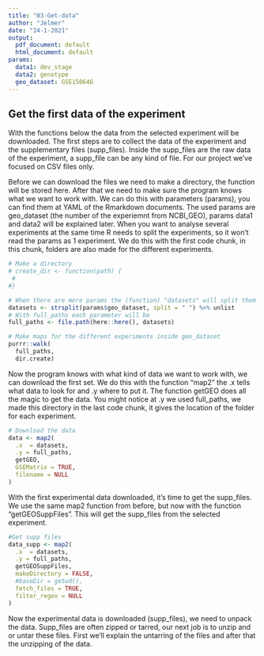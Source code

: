 ```yaml
---
title: "03-Get-data"
author: "Jelmer"
date: "24-1-2021"
output:
  pdf_document: default
  html_document: default
params:
  data1: dev_stage
  data2: genotype
  geo_dataset: GSE150646
---
```


## Get the first data of the experiment

With the functions below the data from the selected experiment will be downloaded. The first steps are to collect the data of the experiment and the supplementary files (supp_files). Inside the supp_files are the raw data of the experiment, a supp_file can be any kind of file. For our project we've focused on CSV files only.

Before we can download the files we need to make a directory, the function will be stored here. After that we need to make sure the program knows what we want to work with.
We can do this with parameters (params), you can find them at YAML of the Rmarkdown documents. The used params are geo_dataset (the number of the experiemnt from NCBI_GEO), params data1 and data2 will be explained later.
When you want to analyse several experiments at the same time R needs to split the experiments, so it won't read the params as 1 experiment. We do this with the first code chunk, in this chunk, folders are also made for the different experiments.

```r
# Make a directory
# create_dir <- function(path) {
 # 
#}

# When there are more params the (function) "datasets" will split them
datasets <- strsplit(params$geo_dataset, split = " ") %>% unlist
# With full_paths each parameter will be 
full_paths <- file.path(here::here(), datasets)

# Make maps for the different experiments inside geo_dataset
purrr::walk(
  full_paths,
  dir.create)
```

Now the program knows with what kind of data we want to work with, we can download the first set.
We do this with the function “map2” the .x tells what data to look for and .y where to put it. The function getGEO does all the magic to get the data. You might notice at .y we used full_paths, we made this directory in the last code chunk, it gives the location of the folder for each experiment.

```r
# Download the data 
data <- map2(
  .x  = datasets,
  .y = full_paths,
  getGEO,
  GSEMatrix = TRUE,
  filename = NULL
)
```

With the first experimental data downloaded, it’s time to get the supp_files. We use the same map2 function from before, but now with the function “getGEOSuppFiles”. This will get the supp_files from the selected experiment.

```r
#Get supp files
data_supp <- map2(
  .x  = datasets,
  .y = full_paths,
  getGEOSuppFiles,
  makeDirectory = FALSE, 
  #baseDir = getwd(),
  fetch_files = TRUE, 
  filter_regex = NULL
)
```

Now the experimental data is downloaded (supp_files), we need to unpack the data. Supp_files are often zipped or tarred, our next job is to unzip and or untar these files. First we’ll explain the untarring of the files and after that the unzipping of the data.

